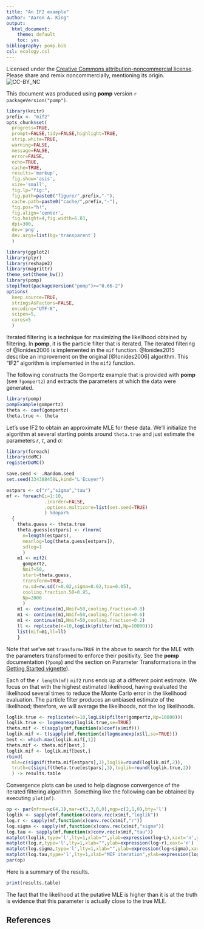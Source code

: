 ```yaml
---
title: "An IF2 example"
author: "Aaron A. King"
output:
  html_document:
    theme: default
    toc: yes
bibliography: pomp.bib
csl: ecology.csl
---
```


Licensed under the [Creative Commons attribution-noncommercial license](http://creativecommons.org/licenses/by-nc/3.0).
Please share and remix noncommercially, mentioning its origin.  
![CC-BY_NC](http://kingaa.github.io/images/cc-by-nc.png)

This document was produced using **pomp** version `r packageVersion("pomp")`.

```r
library(knitr)
prefix <- "mif2"
opts_chunk$set(
  progress=TRUE,
  prompt=FALSE,tidy=FALSE,highlight=TRUE,
  strip.white=TRUE,
  warning=FALSE,
  message=FALSE,
  error=FALSE,
  echo=TRUE,
  cache=TRUE,
  results='markup',
  fig.show='asis',
  size='small',
  fig.lp="fig:",
  fig.path=paste0("figure/",prefix,"-"),
  cache.path=paste0("cache/",prefix,"-"),
  fig.pos="h!",
  fig.align='center',
  fig.height=4,fig.width=6.83,
  dpi=300,
  dev='png',
  dev.args=list(bg='transparent')
  )
```
```r
library(ggplot2)
library(plyr)
library(reshape2)
library(magrittr)
theme_set(theme_bw())
library(pomp)
stopifnot(packageVersion("pomp")>="0.66-2")
options(
  keep.source=TRUE,
  stringsAsFactors=FALSE,
  encoding="UTF-8",
  scipen=5,
  cores=5
  )
```

Iterated filtering is a technique for maximizing the likelihood obtained by filtering.
In **pomp**, it is the particle filter that is iterated.
The iterated filtering of @Ionides2006 is implemented in the `mif` function.
@Ionides2015 describe an improvement on the original [@Ionides2006] algorithm.
This "IF2" algorithm is implemented in the `mif2` function.

The following constructs the Gompertz example that is provided with **pomp** (see `?gompertz`) and extracts the parameters at which the data were generated.

```r
library(pomp)
pompExample(gompertz)
theta <- coef(gompertz)
theta.true <- theta
```

Let's use IF2 to obtain an approximate MLE for these data.
We'll initialize the algorithm at several starting points around `theta.true` and just estimate the parameters $r$, $\tau$, and $\sigma$:

```r
library(foreach)
library(doMC)
registerDoMC()

save.seed <- .Random.seed
set.seed(334388458L,kind="L'Ecuyer")

estpars <- c("r","sigma","tau")
mf <- foreach(i=1:10,
              .inorder=FALSE,
              .options.multicore=list(set.seed=TRUE)
              ) %dopar%
  {
    theta.guess <- theta.true
    theta.guess[estpars] <- rlnorm(
      n=length(estpars),
      meanlog=log(theta.guess[estpars]),
      sdlog=1
      )
    m1 <- mif2(
      gompertz,
      Nmif=50,
      start=theta.guess,
      transform=TRUE,
      rw.sd=rw.sd(r=0.02,sigma=0.02,tau=0.05),
      cooling.fraction.50=0.95,
      Np=2000
      )
    m1 <- continue(m1,Nmif=50,cooling.fraction=0.8)
    m1 <- continue(m1,Nmif=50,cooling.fraction=0.6)
    m1 <- continue(m1,Nmif=50,cooling.fraction=0.2)
    ll <- replicate(n=10,logLik(pfilter(m1,Np=10000)))
    list(mif=m1,ll=ll)
    }
```

Note that we've set `transform=TRUE` in the above to search for the MLE with the parameters transformed to enforce their positivity.
See the **pomp** documentation (`?pomp`) and the section on Parameter Transformations in the [Getting Started vignette](http://kingaa.github.io/pomp/vignettes/getting_started.html)).

Each of the `r length(mf)` `mif2` runs ends up at a different point estimate.
We focus on that with the highest estimated likelihood, having evaluated the likelihood several times to reduce the Monte Carlo error in the likelihood evaluation.
The particle filter produces an unbiased estimate of the likelihood; 
therefore, we will average the likelihoods, not the log likelihoods.

```r
loglik.true <- replicate(n=10,logLik(pfilter(gompertz,Np=10000)))
loglik.true <- logmeanexp(loglik.true,se=TRUE)
theta.mif <- t(sapply(mf,function(x)coef(x$mif)))
loglik.mif <- t(sapply(mf,function(x)logmeanexp(x$ll,se=TRUE)))
best <- which.max(loglik.mif[,1])
theta.mif <- theta.mif[best,]
loglik.mif <- loglik.mif[best,]
rbind(
  mle=c(signif(theta.mif[estpars],3),loglik=round(loglik.mif,2)),
  truth=c(signif(theta.true[estpars],3),loglik=round(loglik.true,2))
  ) -> results.table
```

Convergence plots can be used to help diagnose convergence of the iterated filtering algorithm.
Something like the following can be obtained by executing `plot(mf)`.

```r
op <- par(mfrow=c(4,1),mar=c(3,3,0,0),mgp=c(2,1,0),bty='l')
loglik <- sapply(mf,function(x)conv.rec(x$mif,"loglik"))
log.r <- sapply(mf,function(x)conv.rec(x$mif,"r"))
log.sigma <- sapply(mf,function(x)conv.rec(x$mif,"sigma"))
log.tau <- sapply(mf,function(x)conv.rec(x$mif,"tau"))
matplot(loglik,type='l',lty=1,xlab="",ylab=expression(log~L),xaxt='n',ylim=max(loglik,na.rm=T)+c(-12,3))
matplot(log.r,type='l',lty=1,xlab="",ylab=expression(log~r),xaxt='n')
matplot(log.sigma,type='l',lty=1,xlab="",ylab=expression(log~sigma),xaxt='n')
matplot(log.tau,type='l',lty=1,xlab="MIF iteration",ylab=expression(log~tau))
par(op)
```

Here is a summary of the results.
```r
print(results.table)
```
The fact that the likelihood at the putative MLE is higher than it is at the truth is evidence that this parameter is actually close to the true MLE.

## References
